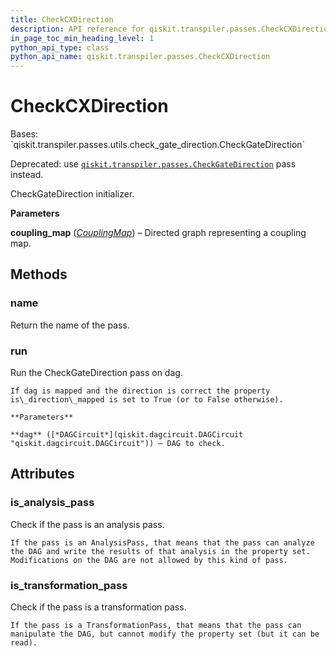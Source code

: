 ```yaml
---
title: CheckCXDirection
description: API reference for qiskit.transpiler.passes.CheckCXDirection
in_page_toc_min_heading_level: 1
python_api_type: class
python_api_name: qiskit.transpiler.passes.CheckCXDirection
---
```


# CheckCXDirection

<Class id="qiskit.transpiler.passes.CheckCXDirection" isDedicatedPage={true} github="https://github.com/qiskit/qiskit/tree/stable/0.18/qiskit/transpiler/passes/utils/check_cx_direction.py" signature="CheckCXDirection(*args, **kwargs)" modifiers="class">
  Bases: `qiskit.transpiler.passes.utils.check_gate_direction.CheckGateDirection`

  Deprecated: use [`qiskit.transpiler.passes.CheckGateDirection`](qiskit.transpiler.passes.CheckGateDirection "qiskit.transpiler.passes.CheckGateDirection") pass instead.

  CheckGateDirection initializer.

  **Parameters**

  **coupling\_map** ([*CouplingMap*](qiskit.transpiler.CouplingMap "qiskit.transpiler.CouplingMap")) – Directed graph representing a coupling map.

  ## Methods

  <span id="qiskit-transpiler-passes-checkcxdirection-name" />

  ### name

  <Function id="qiskit.transpiler.passes.CheckCXDirection.name" signature="CheckCXDirection.name()">
    Return the name of the pass.
  </Function>

  <span id="qiskit-transpiler-passes-checkcxdirection-run" />

  ### run

  <Function id="qiskit.transpiler.passes.CheckCXDirection.run" signature="CheckCXDirection.run(dag)">
    Run the CheckGateDirection pass on dag.

    If dag is mapped and the direction is correct the property is\_direction\_mapped is set to True (or to False otherwise).

    **Parameters**

    **dag** ([*DAGCircuit*](qiskit.dagcircuit.DAGCircuit "qiskit.dagcircuit.DAGCircuit")) – DAG to check.
  </Function>

  ## Attributes

  ### is\_analysis\_pass

  <Attribute id="qiskit.transpiler.passes.CheckCXDirection.is_analysis_pass">
    Check if the pass is an analysis pass.

    If the pass is an AnalysisPass, that means that the pass can analyze the DAG and write the results of that analysis in the property set. Modifications on the DAG are not allowed by this kind of pass.
  </Attribute>

  ### is\_transformation\_pass

  <Attribute id="qiskit.transpiler.passes.CheckCXDirection.is_transformation_pass">
    Check if the pass is a transformation pass.

    If the pass is a TransformationPass, that means that the pass can manipulate the DAG, but cannot modify the property set (but it can be read).
  </Attribute>
</Class>

